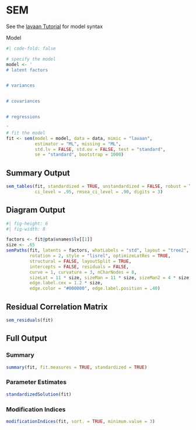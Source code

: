 # SEM

See the [lavaan Tutorial](https://lavaan.ugent.be/tutorial/index.html){target="_blank"} for model syntax

Model

```r
#| code-fold: false

# specify the model
model <- '
# latent factors


# variances


# covariances


# regressions

'
# fit the model
fit <- sem(model = model, data = data, mimic = "lavaan", 
           estimator = "ML", missing = "ML", 
           std.lv = FALSE, std.ov = FALSE, test = "standard", 
           se = "standard", bootstrap = 1000)
```

::: panel-tabset
## Summary Output

```r
sem_tables(fit, standardized = TRUE, unstandardized = FALSE, robust = TRUE,
           ci_level = .95, rmsea_ci_level = .90, digits = 3)
```

## Diagram Output

```r
#| fig-height: 6
#| fig-width: 8

factors <- fit@pta$vnames$lv[[1]]
size <- .65
semPaths(fit, latents = factors, whatLabels = "std", layout = "tree2", 
         rotation = 2, style = "lisrel", optimizeLatRes = TRUE, 
         structural = FALSE, layoutSplit = TRUE,
         intercepts = FALSE, residuals = FALSE, 
         curve = 1, curvature = 3, nCharNodes = 8, 
         sizeLat = 11 * size, sizeMan = 11 * size, sizeMan2 = 4 * size, 
         edge.label.cex = 1.2 * size, 
         edge.color = "#000000", edge.label.position = .40)
```

## Residual Correlation Matrix

```r
sem_residuals(fit)
```

## Full Output

### Summary

```r
summary(fit, fit.measures = TRUE, standardized = TRUE)
```

### Parameter Estimates

```r
standardizedSolution(fit)
```

### Modification Indices

```r
modificationIndices(fit, sort. = TRUE, minimum.value = 3)
```
:::

```r

```

